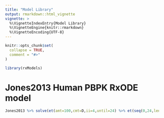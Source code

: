 ```yaml
---
title: "Model Library"
output: rmarkdown::html_vignette
vignette: >
  %\VignetteIndexEntry{Model Library}
  %\VignetteEngine{knitr::rmarkdown}
  %\VignetteEncoding{UTF-8}
---
```


```r
knitr::opts_chunk$set(
  collapse = TRUE,
  comment = "#>"
)
```

```r
library(rxModels)
```

# Jones2013 Human PBPK RxODE model

```r
Jones2013 %>% solve(et(amt=100,cmt=D,ii=4,until=24) %>% et(seq(0,24,length.out=100))) %>% plot
```

